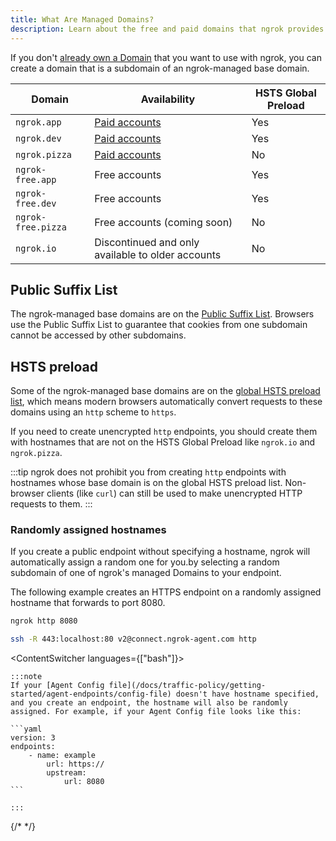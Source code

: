 ```yaml
---
title: What Are Managed Domains?
description: Learn about the free and paid domains that ngrok provides.
---
```



If you don't [already own a Domain](/universal-gateway/how-do-i-use-my-own-domain) that you want to use with ngrok, you can create a domain that is a subdomain of an ngrok-managed base domain.

| Domain             | Availability                                      | HSTS Global Preload |
| ------------------ | ------------------------------------------------- | ------------------- |
| `ngrok.app`        | [Paid accounts](https://ngrok.com/pricing)        | Yes                 |
| `ngrok.dev`        | [Paid accounts](https://ngrok.com/pricing)        | Yes                 |
| `ngrok.pizza`      | [Paid accounts](https://ngrok.com/pricing)        | No                  |
| `ngrok-free.app`   | Free accounts                                     | Yes                 |
| `ngrok-free.dev`   | Free accounts                                     | Yes                 |
| `ngrok-free.pizza` | Free accounts (coming soon)                       | No                  |
| `ngrok.io`         | Discontinued and only available to older accounts | No                  |

## Public Suffix List

The ngrok-managed base domains are on the [Public Suffix List](https://publicsuffix.org/). Browsers use the Public Suffix List to guarantee that cookies from one subdomain cannot be accessed by other subdomains.

## HSTS preload

Some of the ngrok-managed base domains are on the [global HSTS preload list](https://hstspreload.org/), which means modern browsers automatically convert requests to these domains using an `http` scheme to `https`.

If you need to create unencrypted `http` endpoints, you should create them with hostnames that are not on the HSTS Global Preload like `ngrok.io` and
`ngrok.pizza`.

:::tip
ngrok does not prohibit you from creating `http` endpoints with hostnames whose base domain is on the global HSTS preload list. Non-browser clients (like `curl`) can still be used to make unencrypted HTTP requests to them.
:::

### Randomly assigned hostnames

If you create a public endpoint without specifying a hostname, ngrok will automatically assign a random one for you.by selecting a random subdomain of one of ngrok's managed Domains to your endpoint.

The following example creates an HTTPS endpoint on a randomly assigned hostname that forwards to port 8080.

<LangSwitcher>

```bash title="Agent CLI"
ngrok http 8080
```

```sh title="SSH example"
ssh -R 443:localhost:80 v2@connect.ngrok-agent.com http
```

</LangSwitcher>

<ContentSwitcher languages={["bash"]}>

    :::note
    If your [Agent Config file](/docs/traffic-policy/getting-started/agent-endpoints/config-file) doesn't have hostname specified, and you create an endpoint, the hostname will also be randomly assigned. For example, if your Agent Config file looks like this:

    ```yaml
    version: 3
    endpoints:
    	- name: example
    		url: https://
    		upstream:
    			url: 8080
    ```

    :::

</ContentSwitcher>
{/* 
<Tabs groupId="connectivity" queryString="cty">
	<TabItem value="ssh" label="SSH">
		<RandomSshExample />
	</TabItem>
	<TabItem value="go-sdk" label="Go">
		<RandomGoSdkExample />
	</TabItem>
	<TabItem value="javascript-sdk" label="Javascript">
		<RandomJavascriptSdkExample />
	</TabItem>
	<TabItem value="python-sdk" label="Python">
		<RandomPythonSdkExample />
	</TabItem>
	<TabItem value="rust-sdk" label="Rust">
		<RandomRustSdkExample />
	</TabItem>
	<TabItem value="k8s" label="Kubernetes Controller">
		<StaticDomainKubernetesExample />
	</TabItem>
</Tabs> */}
